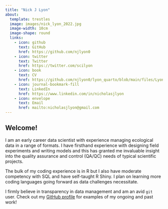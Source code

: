```yaml
---
title: "Nick J Lyon"
about:
  template: trestles
  image: images/nick_lyon_2022.jpg
  image-width: 10cm
  image-shape: round
  links:
    - icon: github
      text: GitHub
      href: https://github.com/njlyon0
    - icon: twitter
      text: Twitter
      href: https://twitter.com/scilyon
    - icon: book
      text: CV
      href: https://github.com/njlyon0/lyon_quarto/blob/main/files/LyonCV.pdf
    - icon: journal-bookmark-fill
      text: LinkedIn
      href: https://www.linkedin.com/in/nicholasjlyon
    - icon: envelope
      text: Email
      href: mailto:nicholasjlyon@gmail.com
---
```


## Welcome!

I am an early career data scientist with experience managing ecological data in a range of formats. I have firsthand experience with designing field experiments and writing models and this has granted me invaluable insight into the quality assurance and control (QA/QC) needs of typical scientific projects.

The bulk of my coding experience is in R but I also have moderate competency with SQL and have self-taught R Shiny. I plan on learning more coding languages going forward as data challenges necessitate.

I firmly believe in transparency in data management and am an avid `git` user. Check out my [GitHub profile](https://github.com/njlyon0){target="_blank"} for examples of my ongoing and past work!
